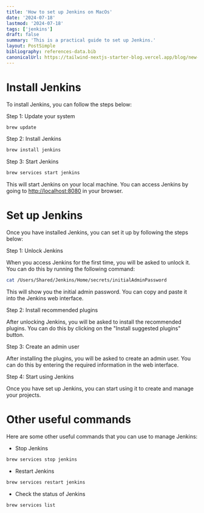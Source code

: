 ```yaml
---
title: 'How to set up Jenkins on MacOs'
date: '2024-07-18'
lastmod: '2024-07-18'
tags: ['jenkins']
draft: false
summary: 'This is a practical guide to set up Jenkins.'
layout: PostSimple
bibliography: references-data.bib
canonicalUrl: https://tailwind-nextjs-starter-blog.vercel.app/blog/new-features-in-v1/
---
```


# Install Jenkins

To install Jenkins, you can follow the steps below:

Step 1: Update your system

```bash
brew update
```

Step 2: Install Jenkins

```bash
brew install jenkins
```

Step 3: Start Jenkins

```bash
brew services start jenkins
```

This will start Jenkins on your local machine. You can access Jenkins by going to [http://localhost:8080](http://localhost:8080) in your browser.

# Set up Jenkins

Once you have installed Jenkins, you can set it up by following the steps below:

Step 1: Unlock Jenkins

When you access Jenkins for the first time, you will be asked to unlock it. You can do this by running the following command:

```bash
cat /Users/Shared/Jenkins/Home/secrets/initialAdminPassword
```

This will show you the initial admin password. You can copy and paste it into the Jenkins web interface.

Step 2: Install recommended plugins

After unlocking Jenkins, you will be asked to install the recommended plugins. You can do this by clicking on the "Install suggested plugins" button.

Step 3: Create an admin user

After installing the plugins, you will be asked to create an admin user. You can do this by entering the required information in the web interface.

Step 4: Start using Jenkins

Once you have set up Jenkins, you can start using it to create and manage your projects.

# Other useful commands

Here are some other useful commands that you can use to manage Jenkins:

- Stop Jenkins

```bash
brew services stop jenkins
```

- Restart Jenkins

```bash
brew services restart jenkins
```

- Check the status of Jenkins

```bash
brew services list
```
